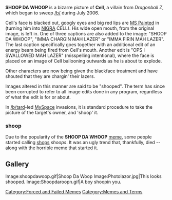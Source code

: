 '''SHOOP DA WHOOP''' is a bizarre picture of '''Cell''', a villain from ''Dragonball Z'', which began to sweep [[/b/]] during July 2006.

Cell's face is blacked out, googly eyes and big red lips are [[Microsoft Paint|MS Painted]] in (turning him into [[Nigra|NIGRA]] CELL). His wide open mouth, from the original image, is left in. One of three captions are also added to the image: "SHOOP DA WHOOP", "IMMA CHARGIN MAH LAZER" or "IMMA FIRIN MAH LAZER". The last caption specifically goes together with an additional edit of an energy beam being fired from Cell's mouth. Another edit is "OPS I SWALLOWED MAH LAZER" (misspelling intentional), where the face is placed on an image of Cell ballooning outwards as he is about to explode.

Other characters are now being given the blackface treatment and have shouted that they are chargin' their lazers.

Images altered in this manner are said to be "shooped". The term has since been corrupted to refer to all image edits done in any program, regardless of what the edit is for or about.

In [[/b/]]tard-led [[MySpace]] invasions, it is standard procedure to take the picture of the target's owner, and 'shoop' it.

=== shoop ===
Due to the popularity of the '''SHOOP DA WHOOP''' [[meme]], some people started calling [[shops]] ''shoops''. It was an ugly trend that, thankfully, died -- along with the horrible meme that started it.

== Gallery ==
<gallery>
Image:shoopdawoop.gif|Shoop Da Woop
Image:Photolazor.jpg|This looks shooped.
Image:Shoopdaroopn.gif|A boy shoopin you.
</gallery>

[[Category:Forced and Failed Memes]][[Category:Memes and Terms]]